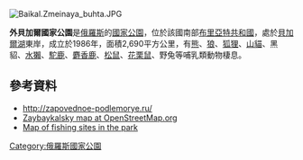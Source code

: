 [[Image:Baikal.Zmeinaya_buhta.JPG|right]]
{{coord|53|43|N|109|13|E|display=title}}

'''外貝加爾國家公園'''是[[俄羅斯|俄羅斯]]的[[國家公園|國家公園]]，位於該國南部[[布里亞特共和國|布里亞特共和國]]，處於[[貝加爾湖|貝加爾湖]]東岸，成立於1986年，面積2,690平方公里，有[[熊|熊]]、[[狼|狼]]、[[狐狸|狐狸]]、[[山貓|山貓]]、黑貂、[[水獺|水獺]]、[[駝鹿|駝鹿]]、[[麝香鹿|麝香鹿]]、[[松鼠|松鼠]]、[[花栗鼠|花栗鼠]]、野兔等哺乳類動物棲息。

==參考資料==
* http://zapovednoe-podlemorye.ru/ {{Wayback|url=http://zapovednoe-podlemorye.ru/ |date=20160113062358 }}
* [http://www.openstreetmap.org/relation/900942  Zaybaykalsky map at OpenStreetMap.org] {{Wayback|url=http://www.openstreetmap.org/relation/900942 |date=20160205105107 }}
* [http://zapovednoe-podlemorye.ru/maps/map-scheme-of-amateur-fishing-zim/ Map of fishing sites in the park] {{Wayback|url=http://zapovednoe-podlemorye.ru/maps/map-scheme-of-amateur-fishing-zim/ |date=20190330082616 }}

{{Russia-geo-stub}}
[[Category:俄羅斯國家公園|Category:俄羅斯國家公園]]